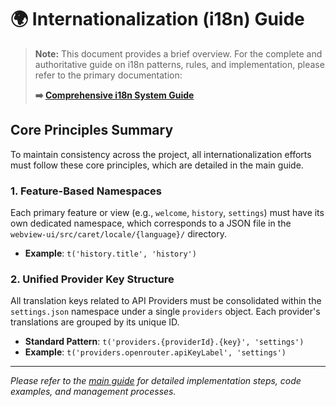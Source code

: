 # 🌍 Internationalization (i18n) Guide

> **Note:** This document provides a brief overview. For the complete and authoritative guide on i18n patterns, rules, and implementation, please refer to the primary documentation:
>
> **➡️ [Comprehensive i18n System Guide](../../features/f02-multilingual-i18n.md)**

## Core Principles Summary

To maintain consistency across the project, all internationalization efforts must follow these core principles, which are detailed in the main guide.

### 1. Feature-Based Namespaces
Each primary feature or view (e.g., `welcome`, `history`, `settings`) must have its own dedicated namespace, which corresponds to a JSON file in the `webview-ui/src/caret/locale/{language}/` directory.

-   **Example**: `t('history.title', 'history')`

### 2. Unified Provider Key Structure
All translation keys related to API Providers must be consolidated within the `settings.json` namespace under a single `providers` object. Each provider's translations are grouped by its unique ID.

-   **Standard Pattern**: `t('providers.{providerId}.{key}', 'settings')`
-   **Example**: `t('providers.openrouter.apiKeyLabel', 'settings')`

---
*Please refer to the [main guide](../../features/f02-multilingual-i18n.md) for detailed implementation steps, code examples, and management processes.*
